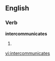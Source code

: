 
==English==

===Verb===
'''intercommunicates'''

# {{third-person singular of|[[intercommunicate]]}}

[[vi:intercommunicates]]
